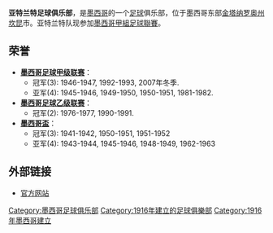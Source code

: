{{NoteTA
|G1=Football
|G2=南美球會
|1=zh-hans:亚特兰特;zh-hk:阿蘭特;zh-tw:阿特蘭特;
}}
{{Distinguish|亞特蘭特}}
{{Infobox football club 
| clubname = 阿蘭特<br />Atlante 
| fullname = Club de Fútbol Atlante
| nickname = ''Potros de Hierro''
| founded = 1916年
| ground = [[墨西哥|墨西哥]][[坎昆|坎昆]]
| capacity = 17,289
| owner    = Alejandro Burillo Azcárraga
| chairman = José Gabriel Gutiérrez Lavín
| manager  = Gabriel Pereyra
| league   = [[墨西哥甲組足球聯賽|墨西哥甲組足球聯賽]]
| season   = Clausura 2018
| position = 6th
| website = http://www.atlantefc.mx/
|pattern_la1=_atlante1819h |pattern_b1=_atlante1819h|pattern_ra1=_atlante1819h|pattern_sh1=_atlante1819h|pattern_so1=_atlante1819h 
|leftarm1=000088 |body1=000088 |rightarm1=000088 |shorts1=000088 |socks1=000088
|pattern_la2=_atlante1819a |pattern_b2=_atlante1819a |pattern_ra2=_atlante1819a  |pattern_sh2=_atlante1819a |pattern_so2=_atlante1819a
|leftarm2=FFFFFF |body2=FFFFFF |rightarm2=FFFFFF |shorts2=FFFFFF |socks2=FFFFFF |t=s|
|pattern_la3=_atlante1819t |pattern_b3=_atlante1819t|pattern_ra3=_atlante1819t|pattern_sh3=_atlante1819t |pattern_so3=_atlante1819a
|leftarm3=000088 |body3=000088 |rightarm3=000088 |shorts3=000088 |socks3=000088
}}

'''亚特兰特足球俱乐部'''，是[[墨西哥|墨西哥]]的一个[[足球|足球]]俱乐部，位于墨西哥东部[[金塔纳罗奥州|金塔纳罗奥州]][[坎昆|坎昆]]市。亚特兰特队现参加[[墨西哥甲組足球聯賽|墨西哥甲組足球聯賽]]。

== 荣誉 ==
* '''[[墨西哥足球甲级联赛|墨西哥足球甲级联赛]]'''：
** 冠军(3): 1946-1947, 1992-1993, 2007年冬季.
** 亚军(4): 1945-1946, 1949-1950, 1950-1951, 1981-1982. 
* '''[[墨西哥足球乙级联赛|墨西哥足球乙级联赛]]'''：
** 冠军(2): 1976-1977, 1990-1991.
* '''[[墨西哥盃|墨西哥盃]]'''：
** 冠军(3): 1941-1942, 1950-1951, 1951-1952
** 亚军(4): 1943-1944, 1945-1946, 1948-1949, 1962-1963

== 外部链接 ==
* {{es icon}} [https://web.archive.org/web/20100208213228/http://www.club-atlante.com/ 官方网站]

{{DEFAULTSORT:Atlante F.C.}}
[[Category:墨西哥足球俱乐部|Category:墨西哥足球俱乐部]]
[[Category:1916年建立的足球俱樂部|Category:1916年建立的足球俱樂部]]
[[Category:1916年墨西哥建立|Category:1916年墨西哥建立]]